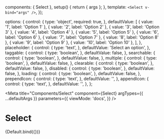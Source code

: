 

  components: { Select },
  setup() {
    return { args };
  },
  template: `
    <Select v-bind="args" />
  `,
});

  options: {
    control: {
      type: 'object',
      required: true,
    },
    defaultValue: [
      { value: '1', label: 'Option 1' },
      { value: '2', label: 'Option 2' },
      { value: '3', label: 'Option 3' },
      { value: '4', label: 'Option 4' },
      { value: '5', label: 'Option 5' },
      { value: '6', label: 'Option 6' },
      { value: '7', label: 'Option 7' },
      { value: '8', label: 'Option 8' },
      { value: '9', label: 'Option 9' },
      { value: '10', label: 'Option 10' },
    ],
  },
  placeholder: {
    control: {
      type: 'text',
    },
    defaultValue: 'Select an option',
  },
  taggable: {
    control: {
      type: 'boolean',
    },
    defaultValue: false,
  },
  searchable: {
    control: {
      type: 'boolean',
    },
    defaultValue: false,
  },
  multiple: {
    control: {
      type: 'boolean',
    },
    defaultValue: false,
  },
  clearable: {
    control: {
      type: 'boolean',
    },
    defaultValue: false,
  },
  disabled: {
    control: {
      type: 'boolean',
    },
    defaultValue: false,
  },
  loading: {
    control: {
      type: 'boolean',
    },
    defaultValue: false,
  },
  prependIcon: {
    control: {
      type: 'text',
    },
    defaultValue: '',
  },
  appendIcon: {
    control: {
      type: 'text',
    },
    defaultValue: '',
  },
};

<Meta
  title="Components/Select"
  component={Select}
  argTypes={{ ...defaultArgs }}
  parameters={{
    viewMode: 'docs',
  }}
/>

# Select

<Canvas withSource="open">
  <Story name="Overview" argTypes={{ ...Default.argTypes }} args={{}}>
    {Default.bind({})}
  </Story>
</Canvas>
